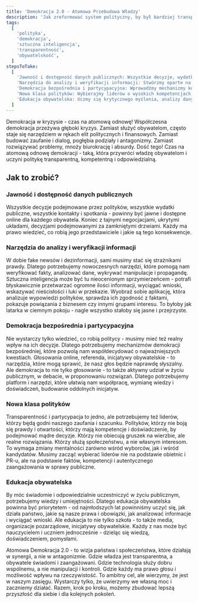 ```yaml
---
title: 'Demokracja 2.0 - Atomowa Przebudowa Władzy'
description: 'Jak zreformować system polityczny, by był bardziej transparentny, sprawiedliwy i responsywny wobec potrzeb obywateli, wykorzystując nowoczesne technologie i atomowe wartości?'
tags:
  [
    'polityka',
    'demokracja',
    'sztuczna inteligencja',
    'transparentność',
    'obywatelskość',
  ]
stepsToTake:
  [
    'Jawność i dostępność danych publicznych: Wszystkie decyzje, wydatki, kontakty polityków powinny być jawne i dostępne online dla każdego obywatela.',
    'Narzędzia do analizy i weryfikacji informacji: Stwórzmy oparte na AI systemy, które pomogą obywatelom zrozumieć i ocenić działania polityków, wykrywać manipulacje i fake newsy.',
    'Demokracja bezpośrednia i partycypacyjna: Wprowadźmy mechanizmy konsultacji społecznych, głosowań online, obywatelskich inicjatyw ustawodawczych. Dajmy ludziom realny wpływ na decyzje.',
    'Nowa klasa polityków: Wybierajmy liderów o wysokich kompetencjach, uczciwości i zaangażowaniu w sprawy publiczne. Odrzućmy populizm i demagogię.',
    'Edukacja obywatelska: Uczmy się krytycznego myślenia, analizy danych, odpowiedzialności za wspólne dobro. Bądźmy aktywnymi, świadomymi obywatelami.',
  ]
---
```


Demokracja w kryzysie - czas na atomową odnowę! Współczesna demokracja przeżywa głęboki kryzys. Zamiast służyć obywatelom, często staje się narzędziem w rękach elit politycznych i finansowych. Zamiast budować zaufanie i dialog, pogłębia podziały i antagonizmy. Zamiast rozwiązywać problemy, mnoży biurokrację i absurdy. Dość tego! Czas na atomową odnowę demokracji - taką, która przywróci władzę obywatelom i uczyni politykę transparentną, kompetentną i odpowiedzialną.

## Jak to zrobić?

### Jawność i dostępność danych publicznych

Wszystkie decyzje podejmowane przez polityków, wszystkie wydatki publiczne, wszystkie kontakty i spotkania - powinny być jawne i dostępne online dla każdego obywatela. Koniec z tajnymi negocjacjami, ukrytymi układami, decyzjami podejmowanymi za zamkniętymi drzwiami. Każdy ma prawo wiedzieć, co robią jego przedstawiciele i jakie są tego konsekwencje.

### Narzędzia do analizy i weryfikacji informacji

W dobie fake newsów i dezinformacji, sami musimy stać się strażnikami prawdy. Dlatego potrzebujemy nowoczesnych narzędzi, które pomogą nam weryfikować fakty, analizować dane, wykrywać manipulacje i propagandę. Sztuczna inteligencja może być tu nieocenionym sprzymierzeńcem - potrafi błyskawicznie przetwarzać ogromne ilości informacji, wyciągać wnioski, wskazywać nieścisłości i luki w przekazie. Wyobraź sobie aplikację, która analizuje wypowiedzi polityków, sprawdza ich zgodność z faktami, pokazuje powiązania z biznesem czy innymi grupami interesu. To byłoby jak latarka w ciemnym pokoju - nagle wszystko stałoby się jasne i przejrzyste.

### Demokracja bezpośrednia i partycypacyjna

Nie wystarczy tylko wiedzieć, co robią politycy - musimy mieć też realny wpływ na ich decyzje. Dlatego potrzebujemy mechanizmów demokracji bezpośredniej, które pozwolą nam współdecydować o najważniejszych kwestiach. Głosowania online, referenda, inicjatywy obywatelskie - to narzędzia, które mogą sprawić, że nasz głos będzie naprawdę słyszalny. Ale demokracja to nie tylko głosowanie - to także aktywny udział w życiu publicznym, w debacie, w proponowaniu rozwiązań. Dlatego potrzebujemy platform i narzędzi, które ułatwią nam współpracę, wymianę wiedzy i doświadczeń, budowanie oddolnych inicjatyw.

### Nowa klasa polityków

Transparentność i partycypacja to jedno, ale potrzebujemy też liderów, którzy będą godni naszego zaufania i szacunku. Polityków, którzy nie boją się prawdy i otwartości, którzy mają kompetencje i doświadczenie, by podejmować mądre decyzje. Którzy nie obiecują gruszek na wierzbie, ale realne rozwiązania. Którzy służą społeczeństwu, a nie własnym interesom. To wymaga zmiany mentalności zarówno wśród wyborców, jak i wśród kandydatów. Musimy zacząć wybierać liderów nie na podstawie obietnic i PR-u, ale na podstawie faktów, kompetencji i autentycznego zaangażowania w sprawy publiczne.

### Edukacja obywatelska

By móc świadomie i odpowiedzialnie uczestniczyć w życiu publicznym, potrzebujemy wiedzy i umiejętności. Dlatego edukacja obywatelska powinna być priorytetem - od najmłodszych lat powinniśmy uczyć się, jak działa państwo, jakie są nasze prawa i obowiązki, jak analizować informacje i wyciągać wnioski. Ale edukacja to nie tylko szkoła - to także media, organizacje pozarządowe, inicjatywy obywatelskie. Każdy z nas może być nauczycielem i uczniem jednocześnie - dzieląc się wiedzą, doświadczeniem, pomysłami.

Atomowa Demokracja 2.0 - to wizja państwa i społeczeństwa, które działają w synergii, a nie w antagonizmie. Gdzie władza jest transparentna, a obywatele świadomi i zaangażowani. Gdzie technologia służy dobru wspólnemu, a nie manipulacji i kontroli. Gdzie każdy ma prawo głosu i możliwość wpływu na rzeczywistość. To ambitny cel, ale wierzymy, że jest w naszym zasięgu. Wystarczy tylko, że uwierzymy we własną moc i zaczniemy działać. Razem, krok po kroku, możemy zbudować lepszą przyszłość dla siebie i dla kolejnych pokoleń.
